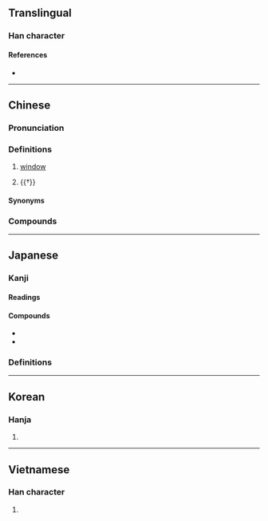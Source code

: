 {{character info}}
==Translingual==

===Han character===
{{Han char|rn=91|rad=片|as=11|sn=15|four=20027|canj=LLHSB,LLISB,LNHSB,LNISB|ids=⿰片⿸户甫}}

====References====
* {{Han ref|kx=0694.180|dkj=19890|dj=1107.240|hdz=32020.090|uh=7256|ud=29270|bh=BCF8|bd=48376}}

----

==Chinese==
{{zh-forms}}

===Pronunciation===
{{zh-pron
|m=yǒu
|c=jau5
|mc=y
|oc=y
|cat=n
}}

===Definitions===
{{zh-hanzi}}

# {{lb|zh|literary}} [[window]]
# {{†}} {{zh-alt-form|誘|to [[lead]]; to [[enlighten]]}}

====Synonyms====
{{zh-dial|窗戶}}

===Compounds===
{{zh-der|牖民|牖里|戶牖|桑樞甕牖|牖中窺日|甕牖繩樞|甕牖桑樞|甕牖|窗牖|茅椽蓬牖|蓬戶甕牖|窺牖小兒|老死牖下|牖戶}}

----

==Japanese==

===Kanji===
{{ja-kanji|rs=片11}}

====Readings====
{{ja-readings
|goon=ゆ
|kanon=ゆう
|kun=まど-
}}

====Compounds====
* {{ja-r|窓%牖|そう%ゆう|[[window]]}}
* {{ja-r|牖%戸|ゆう%こ}}
{{ja-kanjitab|まど|yomi=k}}

===Definitions===
{{ja-see|窓}}

----

==Korean==

===Hanja===
{{ko-hanja|hangeul=유|eumhun=|rv=yu|mr=yu|y=yu}}

# {{rfdef|ko|sort=片11}}

----

==Vietnamese==

===Han character===
{{vi-readings|reading=dũ|rs=片11}}

# {{rfdef|vi|sort=片11}}